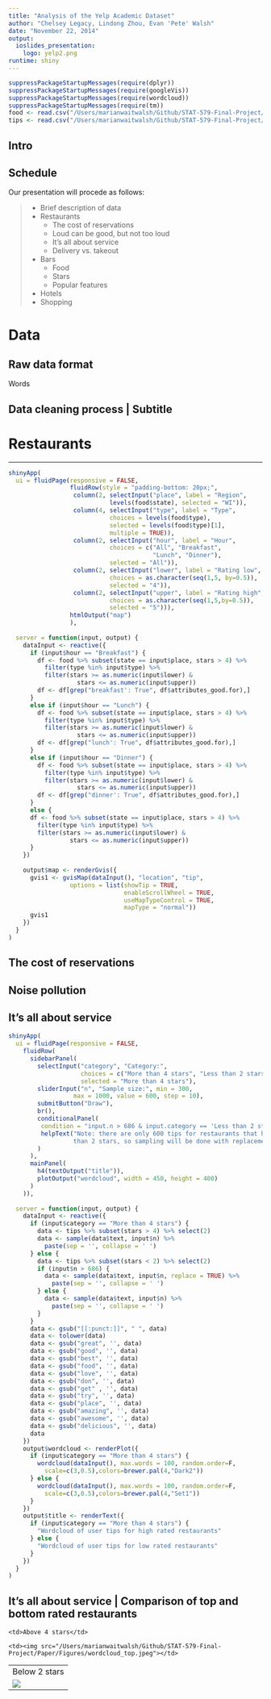 ```yaml
---
title: "Analysis of the Yelp Academic Dataset"
author: "Chelsey Legacy, Lindong Zhou, Evan 'Pete' Walsh"
date: "November 22, 2014"
output: 
  ioslides_presentation:
    logo: yelp2.png
runtime: shiny
---
```


```r
suppressPackageStartupMessages(require(dplyr))
suppressPackageStartupMessages(require(googleVis))
suppressPackageStartupMessages(require(wordcloud))
suppressPackageStartupMessages(require(tm))
food <- read.csv("/Users/marianwaitwalsh/Github/STAT-579-Final-Project/Data/Restaurants/food.csv")
tips <- read.csv("/Users/marianwaitwalsh/Github/STAT-579-Final-Project/Data/Restaurants/tips.csv")
```

## Intro



## Schedule {.smaller}

Our presentation will procede as follows:

> - Brief description of data
> - Restaurants
>     + The cost of reservations
>     + Loud can be good, but not too loud
>     + It's all about service
>     + Delivery vs. takeout
> - Bars
>     + Food
>     + Stars
>     + Popular features
> - Hotels
> - Shopping

# Data

## Raw data format

Words

## Data cleaning process | Subtitle


# Restaurants

----

```r
shinyApp(
  ui = fluidPage(responsive = FALSE,
                 fluidRow(style = "padding-bottom: 20px;",
                  column(2, selectInput("place", label = "Region", 
                            levels(food$state), selected = "WI")),
                  column(4, selectInput("type", label = "Type",
                            choices = levels(food$type), 
                            selected = levels(food$type)[1],
                            multiple = TRUE)),
                  column(2, selectInput("hour", label = "Hour",
                            choices = c("All", "Breakfast",
                                        "Lunch", "Dinner"),
                            selected = "All")),
                  column(2, selectInput("lower", label = "Rating low",
                            choices = as.character(seq(1,5, by=0.5)),
                            selected = "4")),
                  column(2, selectInput("upper", label = "Rating high",
                            choices = as.character(seq(1,5,by=0.5)),
                            selected = "5"))),
                 htmlOutput("map")
                 ),
  
  server = function(input, output) {
    dataInput <- reactive({      
      if (input$hour == "Breakfast") {
        df <- food %>% subset(state == input$place, stars > 4) %>%
          filter(type %in% input$type) %>%
          filter(stars >= as.numeric(input$lower) & 
                   stars <= as.numeric(input$upper))
        df <- df[grep("breakfast': True", df$attributes_good.for),]
      }      
      else if (input$hour == "Lunch") {
        df <- food %>% subset(state == input$place, stars > 4) %>%
          filter(type %in% input$type) %>%
          filter(stars >= as.numeric(input$lower) & 
                   stars <= as.numeric(input$upper))
        df <- df[grep("lunch': True", df$attributes_good.for),]
      }      
      else if (input$hour == "Dinner") {
        df <- food %>% subset(state == input$place, stars > 4) %>%
          filter(type %in% input$type) %>%
          filter(stars >= as.numeric(input$lower) & 
                   stars <= as.numeric(input$upper))
        df <- df[grep("dinner': True", df$attributes_good.for),]
      }      
      else {
      df <- food %>% subset(state == input$place, stars > 4) %>%
        filter(type %in% input$type) %>%
        filter(stars >= as.numeric(input$lower) & 
                 stars <= as.numeric(input$upper))        
      }
    })
    
    output$map <- renderGvis({
      gvis1 <- gvisMap(dataInput(), "location", "tip",
                 options = list(showTip = TRUE, 
                                enableScrollWheel = TRUE,
                                useMapTypeControl = TRUE,
                                mapType = "normal"))
      gvis1
    })
  }
)
```

## The cost of reservations


## Noise pollution


## It's all about service

```r
shinyApp(
  ui = fluidPage(responsive = FALSE,
    fluidRow(
      sidebarPanel(
        selectInput("category", "Category:", 
                    choices = c("More than 4 stars", "Less than 2 stars"), 
                    selected = "More than 4 stars"),
        sliderInput("n", "Sample size:", min = 300, 
                  max = 1000, value = 600, step = 10),
        submitButton("Draw"),
        br(),
        conditionalPanel(
         condition = "input.n > 686 & input.category == 'Less than 2 stars'",
         helpText("Note: there are only 600 tips for restaurants that have less 
                  than 2 stars, so sampling will be done with replacement.")
        )
      ),
      mainPanel(
        h4(textOutput("title")),
        plotOutput("wordcloud", width = 450, height = 400)
      )         
    )),
  
  server = function(input, output) {
    dataInput <- reactive({
      if (input$category == "More than 4 stars") {
        data <- tips %>% subset(stars > 4) %>% select(2)
        data <- sample(data$text, input$n) %>% 
          paste(sep = '', collapse = ' ')
      } else {
        data <- tips %>% subset(stars < 2) %>% select(2)
        if (input$n > 686) {
          data <- sample(data$text, input$n, replace = TRUE) %>% 
            paste(sep = '', collapse = ' ')
        } else {
          data <- sample(data$text, input$n) %>% 
            paste(sep = '', collapse = ' ')          
        }
      }
      data <- gsub("[[:punct:]]", " ", data)
      data <- tolower(data)
      data <- gsub("great", '', data)
      data <- gsub("good", '', data)
      data <- gsub("best", '', data)
      data <- gsub("food", '', data)
      data <- gsub("love", '', data)
      data <- gsub("don", '', data)
      data <- gsub("get" , '', data)
      data <- gsub("try", '', data)
      data <- gsub("place", '', data)
      data <- gsub("amazing", '', data)
      data <- gsub("awesome", '', data)
      data <- gsub("delicious", '', data)
      data
    })
    output$wordcloud <- renderPlot({
      if (input$category == "More than 4 stars") {
        wordcloud(dataInput(), max.words = 100, random.order=F, 
          scale=c(3,0.5),colors=brewer.pal(4,"Dark2"))
      } else {
        wordcloud(dataInput(), max.words = 100, random.order=F, 
          scale=c(3,0.5),colors=brewer.pal(4,"Set1"))
      }
    })
    output$title <- renderText({
      if (input$category == "More than 4 stars") {
        "Wordcloud of user tips for high rated restaurants"
      } else {
        "Wordcloud of user tips for low rated restaurants"
      }
    })
  }
)
```

## It's all about service | Comparison of top and bottom rated restaurants

<table>
<tr><td>Below 2 stars</td>
    <td>Above 4 stars</td>
</tr>
<tr><td><img src="/Users/marianwaitwalsh/Github/STAT-579-Final-Project/Paper/Figures/wordcloud_bottom.jpeg"></td>
    <td><img src="/Users/marianwaitwalsh/Github/STAT-579-Final-Project/Paper/Figures/wordcloud_top.jpeg"></td>
</tr>
</table>
